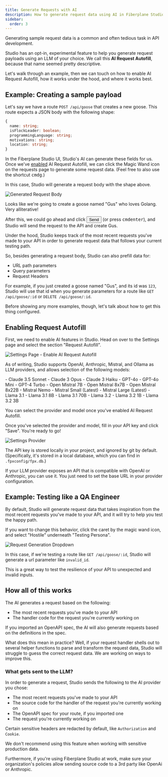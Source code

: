 ```yaml
---
title: Generate Requests with AI
description: How to generate request data using AI in Fiberplane Studio
sidebar:
  order: 3
---
```




Generating sample request data is a common and often tedious task in API development.

Studio has an opt-in, experimental feature to help you generate request payloads using an LLM of your choice. We call this **AI Request Autofill**, because that name seemed pretty descriptive.

Let's walk through an example, then we can touch on how to enable AI Request Autofill, how it works under the hood, and where it works best.

## Example: Creating a sample payload

Let's say we have a route `POST /api/goose` that creates a new goose. This route expects a JSON body with the following shape:

```ts
{
  name: string;
  isFlockLeader: boolean;
  programmingLanguage: string;
  motivations: string;
  location: string;
}
```

In the Fiberplane Studio UI, Studio's AI can generate these fields for us.
Once we've [enabled](#enabling-request-autofill) AI Request Autofill,
we can click the Magic Wand icon on the requests page to generate some request data.
(Feel free to also use the shortcut <kbd>cmd</kbd><kbd>g</kbd>.)

In this case, Studio will generate a request body with the shape above.

<Image src={fpxGenAiGenerateBody} alt="Generated Request Body" />

Looks like we're going to create a goose named "Gus" who loves Golang. Very alliterative!

After this, we could go ahead and click <Button>Send</Button> (or press <kbd>cmd</kbd><kbd>enter</kbd>), and Studio will send the request to the API and create Gus.

Under the hood, Studio keeps track of the most recent requests you've made to your API in order to generate request data that follows your current testing path.

So, besides generating a request body, Studio can also prefill data for:

- URL path parameters
- Query parameters
- Request Headers

For example, if you just created a goose named "Gus", and its id was `123`, Studio will use that id when you generate parameters for a route like `GET /api/goose/:id` or `DELETE /api/goose/:id`.

Before showing any more examples, though, let's talk about how to get this thing configured.

## Enabling Request Autofill

First, we need to enable AI features in Studio. Head on over to the Settings page and select the section "Request Autofill".

<Image
  src={fpxGenAiSettings}
  alt="Settings Page - Enable AI Request Autofill"
/>

As of writing, Studio supports OpenAI, Anthropic, Mistral, and Ollama as LLM providers, and allows selection of the following models:

<Tabs syncKey="aiProvider">
  <TabItem label="Anthropic">
    - Claude 3.5 Sonnet - Claude 3 Opus - Claude 3 Haiku
  </TabItem>
  <TabItem label="OpenAI">- GPT-4o - GPT-4o Mini - GPT-4 Turbo</TabItem>
  <TabItem label="Mistral">
    - Open Mistral 7B - Open Mistral 8x7B - Open Mistral 8x22B - Mistral Nemo -
    Mistral Small (Latest) - Mistral Large (Latest)
  </TabItem>
  <TabItem label="Ollama">
    - Llama 3.1 - Llama 3.1 8B - Llama 3.1 70B - Llama 3.2 - Llama 3.2 1B -
    Llama 3.2 3B
  </TabItem>
</Tabs>

You can select the provider and model once you've enabled AI Request Autofill.

Once you've selected the provider and model, fill in your API key and click "Save". You're ready to go!

<Image src={fpxGenAiSettingsProvider} alt="Settings Provider" />

The API key is stored locally in your project, and ignored by git by default. (Specifically, it's stored in a local database, which you can find in `.fpxconfig/fpx.db`.)

If your LLM provider exposes an API that is compatible with OpenAI or Anthropic, you can use it. You just need to set the base URL in your provider configuration.

## Example: Testing like a QA Engineer

By default, Studio will generate request data that takes inspiration from the most recent requests you've made to your API, and it will try to help you test the happy path.

If you want to change this behavior, click the caret by the magic wand icon, and select "Hostile" underneath "Testing Persona".

<Image src={fpxGenAiHostile} alt="Request Generation Dropdown" />

In this case, if we're testing a route like `GET /api/goose/:id`, Studio will generate a url parameter like `invalid_id`.

This is a great way to test the resilience of your API to unexpected and invalid inputs.

## How all of this works

The AI generates a request based on the following:

- The most recent requests you've made to your API
- The handler code for the request you're currently working on

If you imported an OpenAPI spec, the AI will also generate requests based on the definitions in the spec.

What does this mean in practice? Well, if your request handler shells out to several helper functions to parse and transform the request data, Studio will struggle to guess the correct request data.
We are working on ways to improve this.

### What gets sent to the LLM?

In order to generate a request, Studio sends the following to the AI provider you chose:

- The most recent requests you've made to your API
- The source code for the handler of the request you're currently working on
- The OpenAPI spec for your route, if you imported one
- The request you're currently working on

Certain sensitive headers are redacted by default, like `Authorization` and `Cookie`.

We don't recommend using this feature when working with sensitive production data.

Furthermore, if you're using Fiberplane Studio at work, make sure your organization's policies allow sending source code to a 3rd party like OpenAi or Anthropic.
